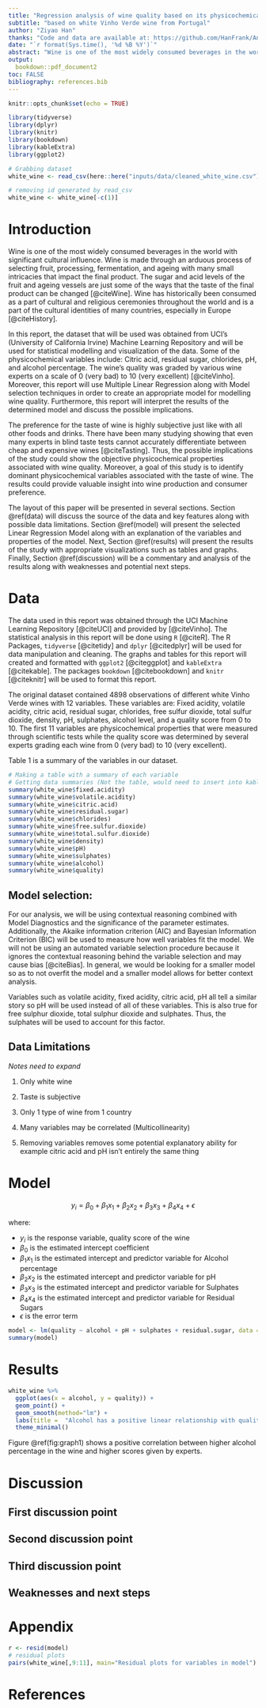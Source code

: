 ```yaml
---
title: "Regression analysis of wine quality based on its physicochemical properties"
subtitle: "based on white Vinho Verde wine from Portugal"
author: "Ziyao Han"
thanks: "Code and data are available at: https://github.com/HanFrank/Analysis-of-Wine-Quality-based-on-its-physicochemical-properties"
date: "`r format(Sys.time(), '%d %B %Y')`"
abstract: "Wine is one of the most widely consumed beverages in the world with significant cultural influence. In this paper, the physicochemical properties of wine will be compared with the perceived quality of wine by wine experts. Even though the preference for wine taste is highly subjective, this study may help identify objective components for wine preference. We found that higher alcohol percentage, higher sulphate, and less acidic wines yield higher quality scores, while sugar percentage does not appear to affect scores significantly. \\par \\textbf {Keywords:} Multiple Linear Regression, Model Selection, Wine Quality, White Wine, Vinho Verde, Physicochemical Properties"
output:
  bookdown::pdf_document2
toc: FALSE
bibliography: references.bib
---
```


```r
knitr::opts_chunk$set(echo = TRUE)

library(tidyverse)
library(dplyr)
library(knitr)
library(bookdown)
library(kableExtra)
library(ggplot2)

# Grabbing dataset
white_wine <- read_csv(here::here("inputs/data/cleaned_white_wine.csv"))

# removing id generated by read_csv
white_wine <- white_wine[-c(1)]
```

# Introduction

Wine is one of the most widely consumed beverages in the world with significant cultural influence. Wine is made through an arduous process of selecting fruit, processing, fermentation, and ageing with many small intricacies that impact the final product. The sugar and acid levels of the fruit and ageing vessels are just some of the ways that the taste of the final product can be changed [@citeWine]. Wine has historically been consumed as a part of cultural and religious ceremonies throughout the world and is a part of the cultural identities of many countries, especially in Europe [@citeHistory].

In this report, the dataset that will be used was obtained from UCI's (University of California Irvine) Machine Learning Repository and will be used for statistical modelling and visualization of the data. Some of the physicochemical variables include: Citric acid, residual sugar, chlorides, pH, and alcohol percentage. The wine's quality was graded by various wine experts on a scale of 0 (very bad) to 10 (very excellent) [@citeVinho]. Moreover, this report will use Multiple Linear Regression along with Model selection techniques in order to create an appropriate model for modelling wine quality. Furthermore, this report will interpret the results of the determined model and discuss the possible implications.

The preference for the taste of wine is highly subjective just like with all other foods and drinks. There have been many studying showing that even many experts in blind taste tests cannot accurately differentiate between cheap and expensive wines [@citeTasting]. Thus, the possible implications of the study could show the objective physicochemical properties associated with wine quality. Moreover, a goal of this study is to identify dominant physicochemical variables associated with the taste of wine. The results could provide valuable insight into wine production and consumer preference. 

The layout of this paper will be presented in several sections. Section \@ref(data) will discuss the source of the data and key features along with possible data limitations. Section \@ref(model) will present the selected Linear Regression Model along with an explanation of the variables and properties of the model. Next, Section \@ref(results) will present the results of the study with appropriate visualizations such as tables and graphs. Finally, Section \@ref(discussion) will be a commentary and analysis of the results along with weaknesses and potential next steps. 

# Data {#data}

The data used in this report was obtained through the UCI Machine Learning Repository [@citeUCI] and provided by [@citeVinho]. The statistical analysis in this report will be done using `R` [@citeR]. The R Packages, `tidyverse` [@citetidy] and `dplyr` [@citedplyr] will be used for data manipulation and cleaning. The graphs and tables for this report will created and formatted with `ggplot2` [@citeggplot] and `kableExtra` [@citekable]. The packages `bookdown` [@citebookdown] and `knitr` [@citeknitr] will be used to format this report.

The original dataset contained 4898 observations of different white Vinho Verde wines with 12 variables. These variables are: Fixed acidity, volatile acidity, citric acid, residual sugar, chlorides, free sulfur dioxide, total sulfur dioxide, density, pH, sulphates, alcohol level, and a quality score from 0 to 10. The first 11 variables are physicochemical properties that were measured through scientific tests while the quality score was determined by several experts grading each wine from 0 (very bad) to 10 (very excellent). 

Table 1 is a summary of the variables in our dataset.

```r
# Making a table with a summary of each variable
# Getting data summaries (Not the table, would need to insert into kable and make look nice)
summary(white_wine$fixed.acidity)
summary(white_wine$volatile.acidity)
summary(white_wine$citric.acid)
summary(white_wine$residual.sugar)
summary(white_wine$chlorides)
summary(white_wine$free.sulfur.dioxide)
summary(white_wine$total.sulfur.dioxide)
summary(white_wine$density)
summary(white_wine$pH)
summary(white_wine$sulphates)
summary(white_wine$alcohol)
summary(white_wine$quality)
```


## Model selection:

For our analysis, we will be using contextual reasoning combined with Model Diagnostics and the significance of the parameter estimates. Additionally, the Akaike information criterion (AIC) and Bayesian Information Criterion (BIC) will be used to measure how well variables fit the model. We will not be using an automated variable selection procedure because it ignores the contextual reasoning behind the variable selection and may cause bias [@citeBias]. In general, we would be looking for a smaller model so as to not overfit the model and a smaller model allows for better context analysis.

Variables such as volatile acidity, fixed acidity, citric acid, pH all tell a similar story so pH will be used instead of all of these variables. This is also true for free sulphur dioxide, total sulphur dioxide and sulphates. Thus, the sulphates will be used to account for this factor.

## Data Limitations
*Notes need to expand*

1. Only white wine

2. Taste is subjective

3. Only 1 type of wine from 1 country

4. Many variables may be correlated (Multicollinearity)

5. Removing variables removes some potential explanatory ability for example citric acid and pH isn't entirely the same thing


# Model {#model}

$$y_i = \beta_0 + \beta_1x_1 + \beta_2x_2 + \beta_3x_3 + \beta_4x_4 + \epsilon$$

where: 

- $y_i$ is the response variable, quality score of the wine
- $\beta_0$ is the estimated intercept coefficient
- $\beta_1x_1$ is the estimated intercept and predictor variable for Alcohol percentage
- $\beta_2x_2$ is the estimated intercept and predictor variable for pH
- $\beta_3x_3$ is the estimated intercept and predictor variable for Sulphates
- $\beta_4x_4$ is the estimated intercept and predictor variable for Residual Sugars
- $\epsilon$ is the error term

```r
model <- lm(quality ~ alcohol + pH + sulphates + residual.sugar, data = white_wine)
summary(model)
```


# Results {#results}

```r
white_wine %>% 
  ggplot(aes(x = alcohol, y = quality)) +
  geom_point() +
  geom_smooth(method="lm") +
  labs(title =  "Alcohol has a positive linear relationship with quality") +
  theme_minimal() 
```

Figure \@ref(fig:graph1) shows a positive correlation between higher alcohol percentage in the wine and higher scores given by experts.

# Discussion {#discussion}

## First discussion point

## Second discussion point

## Third discussion point

## Weaknesses and next steps

\newpage

\appendix

# Appendix {-}

```r
r <- resid(model)
# residual plots
pairs(white_wine[,9:11], main="Residual plots for variables in model")
```


\newpage


# References


